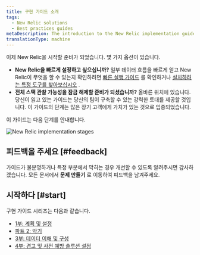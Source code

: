 ```yaml
---
title: 구현 가이드 소개
tags:
  - New Relic solutions
  - Best practices guides
metaDescription: The introduction to the New Relic implementation guide.
translationType: machine
---
```



이제 New Relic을 시작할 준비가 되었습니다. 몇 가지 옵션이 있습니다.

* **New Relic을 빠르게 설정하고 싶으십니까?** 일부 데이터 흐름을 빠르게 얻고 New Relic이 무엇을 할 수 있는지 확인하려면 [빠른 실행 가이드](/docs/new-relic-solutions/get-started/quick-launch-guide) 를 확인하거나 [설치하려는 특정 도구를 찾아보십시오](https://newrelic.com/instant-observability) .
* **전체 스택 관찰 가능성을 잠금 해제할 준비가 되셨습니까?** 올바른 위치에 있습니다. 당신이 읽고 있는 가이드는 당신의 팀이 구축할 수 있는 강력한 토대를 제공할 것입니다. 이 가이드의 단계는 많은 장기 고객에게 가치가 있는 것으로 입증되었습니다.

이 가이드는 다음 단계를 안내합니다.

<img
  title="New Relic implementation stages"
  alt="New Relic implementation stages"
  src={implementationStages}
/>

## 피드백을 주세요 [#feedback]

가이드가 불분명하거나 특정 부분에서 막히는 경우 개선할 수 있도록 알려주시면 감사하겠습니다. 모든 문서에서 **문제 만들기** 로 이동하여 피드백을 남겨주세요.

## 시작하다 [#start]

구현 가이드 시리즈는 다음과 같습니다.

* [1부: 계획 및 설정](/docs/new-relic-solutions/get-started/implementation-guide-planning-setup)
* [파트 2: 악기](/docs/new-relic-solutions/get-started/implementation-guide-instrument)
* [3부: 데이터 이해 및 구성](/docs/new-relic-solutions/get-started/implementation-guide-organize-data)
* [4부: 경고 및 사전 예방 솔루션 설정](/docs/new-relic-solutions/get-started/implementation-guide-alerting-proactive-solutions)